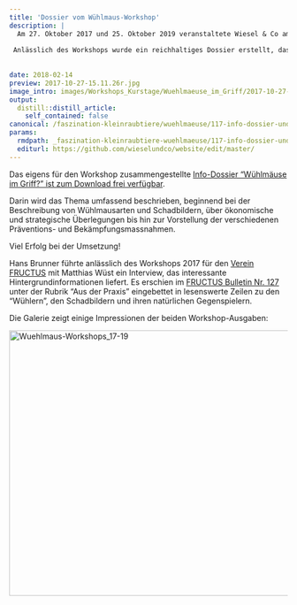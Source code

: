 ```yaml
---
title: 'Dossier vom Wühlmaus-Workshop'
description: |
  Am 27. Oktober 2017 und 25. Oktober 2019 veranstaltete Wiesel & Co am Zimmerberg in Zusammenarbeit mit dem Wildtierbiologen und "Mauser" Matthias Wüst den Workshop "Wühlmäuse im Griff?". 
  
 Anlässlich des Workshops wurde ein reichhaltiges Dossier erstellt, das nachfolgend heruntergeladen werden kann.  
  
  
date: 2018-02-14
preview: 2017-10-27-15.11.26r.jpg
image_intro: images/Workshops_Kurstage/Wuehlmaeuse_im_Griff/2017-10-27-15.11.26r.jpg
output:
  distill::distill_article:
    self_contained: false
canonical: /faszination-kleinraubtiere/wuehlmaeuse/117-info-dossier-und-workshop-2
params:
  rmdpath: _faszination-kleinraubtiere-wuehlmaeuse/117-info-dossier-und-workshop-2/117-info-dossier-und-workshop-2.Rmd
  editurl: https://github.com/wieselundco/website/edit/master/
---
```


Das eigens für den Workshop zusammengestellte [Info-Dossier "Wühlmäuse im Griff?" ist zum Download frei verfügbar](Dossier_Wuehlmaeuse-im-Griff_2019-10-25.1.pdf). 

  Darin wird das Thema umfassend beschrieben, beginnend bei der Beschreibung von Wühlmausarten und Schadbildern, über ökonomische und strategische Überlegungen bis hin zur Vorstellung der verschiedenen Präventions- und Bekämpfungsmassnahmen. 
  
  Viel Erfolg bei der Umsetzung!

  Hans Brunner führte anlässlich des Workshops 2017 für den [Verein FRUCTUS](https://fructus.ch/) mit Matthias Wüst ein Interview, das interessante Hintergrundinformationen liefert. Es erschien im [FRUCTUS Bulletin Nr. 127](https://github.com/wieselundco/website/files/6972984/Fructus-Bulletin-127_Auszug-Wuehlmaeuse.pdf)
unter der Rubrik "Aus der Praxis" eingebettet in lesenswerte Zeilen zu den "Wühlern", den Schadbildern und ihren natürlichen Gegenspielern. 

  Die Galerie zeigt einige Impressionen der beiden Workshop-Ausgaben:  

<!-- {gallery}fotos/Wuehlmaus-Workshops_17-19{/gallery}   -->

<a data-flickr-embed="true" href="https://www.flickr.com/photos/193617721@N08/albums/72157719600636784" title="Wuehlmaus-Workshops_17-19"><img src="https://live.staticflickr.com/65535/51341187854_28b6d18394.jpg" width="640" height="480" alt="Wuehlmaus-Workshops_17-19"></a><script async src="//embedr.flickr.com/assets/client-code.js" charset="utf-8"></script>


```r



```

<!--http://wieselundco.ch/faszination-kleinraubtiere/wuehlmaeuse/117-info-dossier-und-workshop-2-->
